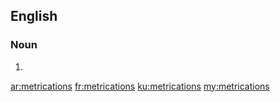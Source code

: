 ==English==

===Noun===
{{head|en|noun plural form}}

# {{plural of|metrication|lang=en}}

[[ar:metrications]]
[[fr:metrications]]
[[ku:metrications]]
[[my:metrications]]